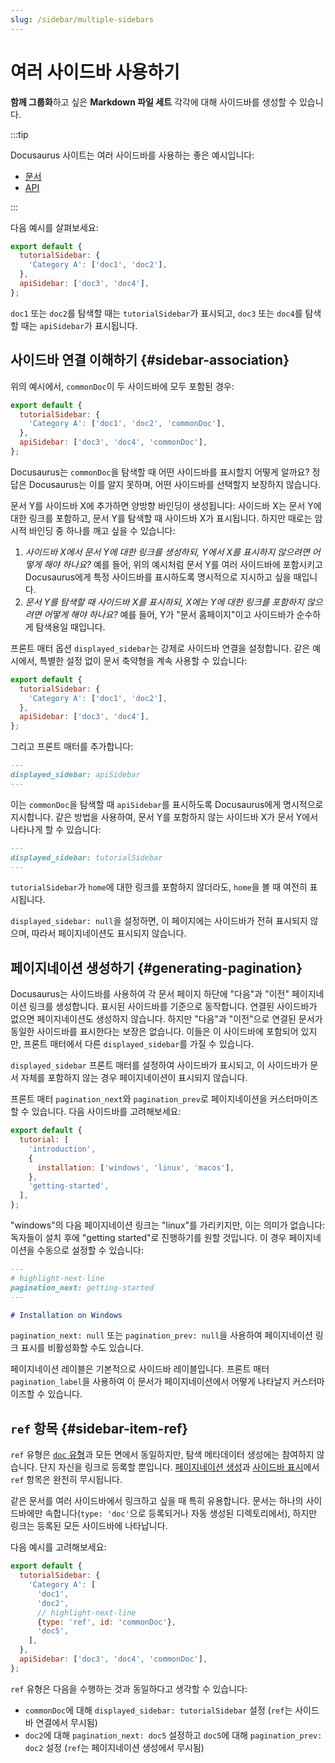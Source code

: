 ```yaml
---
slug: /sidebar/multiple-sidebars
---
```


# 여러 사이드바 사용하기

**함께 그룹화**하고 싶은 **Markdown 파일 세트** 각각에 대해 사이드바를 생성할 수 있습니다.

:::tip

Docusaurus 사이트는 여러 사이드바를 사용하는 좋은 예시입니다:

- [문서](../../../introduction.mdx)
- [API](../../../cli.mdx)

:::

다음 예시를 살펴보세요:

```js title="sidebars.js"
export default {
  tutorialSidebar: {
    'Category A': ['doc1', 'doc2'],
  },
  apiSidebar: ['doc3', 'doc4'],
};
```

`doc1` 또는 `doc2`를 탐색할 때는 `tutorialSidebar`가 표시되고, `doc3` 또는 `doc4`를 탐색할 때는 `apiSidebar`가 표시됩니다.

## 사이드바 연결 이해하기 {#sidebar-association}

위의 예시에서, `commonDoc`이 두 사이드바에 모두 포함된 경우:

```js title="sidebars.js"
export default {
  tutorialSidebar: {
    'Category A': ['doc1', 'doc2', 'commonDoc'],
  },
  apiSidebar: ['doc3', 'doc4', 'commonDoc'],
};
```

Docusaurus는 `commonDoc`을 탐색할 때 어떤 사이드바를 표시할지 어떻게 알까요? 정답은 Docusaurus는 이를 알지 못하며, 어떤 사이드바를 선택할지 보장하지 않습니다.

문서 Y를 사이드바 X에 추가하면 양방향 바인딩이 생성됩니다: 사이드바 X는 문서 Y에 대한 링크를 포함하고, 문서 Y를 탐색할 때 사이드바 X가 표시됩니다. 하지만 때로는 암시적 바인딩 중 하나를 깨고 싶을 수 있습니다:

1. _사이드바 X에서 문서 Y에 대한 링크를 생성하되, Y에서 X를 표시하지 않으려면 어떻게 해야 하나요?_ 예를 들어, 위의 예시처럼 문서 Y를 여러 사이드바에 포함시키고 Docusaurus에게 특정 사이드바를 표시하도록 명시적으로 지시하고 싶을 때입니다.
2. _문서 Y를 탐색할 때 사이드바 X를 표시하되, X에는 Y에 대한 링크를 포함하지 않으려면 어떻게 해야 하나요?_ 예를 들어, Y가 "문서 홈페이지"이고 사이드바가 순수하게 탐색용일 때입니다.

프론트 매터 옵션 `displayed_sidebar`는 강제로 사이드바 연결을 설정합니다. 같은 예시에서, 특별한 설정 없이 문서 축약형을 계속 사용할 수 있습니다:

```js title="sidebars.js"
export default {
  tutorialSidebar: {
    'Category A': ['doc1', 'doc2'],
  },
  apiSidebar: ['doc3', 'doc4'],
};
```

그리고 프론트 매터를 추가합니다:

```md title="commonDoc.md"
---
displayed_sidebar: apiSidebar
---
```

이는 `commonDoc`을 탐색할 때 `apiSidebar`를 표시하도록 Docusaurus에게 명시적으로 지시합니다. 같은 방법을 사용하여, 문서 Y를 포함하지 않는 사이드바 X가 문서 Y에서 나타나게 할 수 있습니다:

```md title="home.md"
---
displayed_sidebar: tutorialSidebar
---
```

`tutorialSidebar`가 `home`에 대한 링크를 포함하지 않더라도, `home`을 볼 때 여전히 표시됩니다.

`displayed_sidebar: null`을 설정하면, 이 페이지에는 사이드바가 전혀 표시되지 않으며, 따라서 페이지네이션도 표시되지 않습니다.

## 페이지네이션 생성하기 {#generating-pagination}

Docusaurus는 사이드바를 사용하여 각 문서 페이지 하단에 "다음"과 "이전" 페이지네이션 링크를 생성합니다. 표시된 사이드바를 기준으로 동작합니다. 연결된 사이드바가 없으면 페이지네이션도 생성하지 않습니다. 하지만 "다음"과 "이전"으로 연결된 문서가 동일한 사이드바를 표시한다는 보장은 없습니다. 이들은 이 사이드바에 포함되어 있지만, 프론트 매터에서 다른 `displayed_sidebar`를 가질 수 있습니다.

`displayed_sidebar` 프론트 매터를 설정하여 사이드바가 표시되고, 이 사이드바가 문서 자체를 포함하지 않는 경우 페이지네이션이 표시되지 않습니다.

프론트 매터 `pagination_next`와 `pagination_prev`로 페이지네이션을 커스터마이즈할 수 있습니다. 다음 사이드바를 고려해보세요:

```js title="sidebars.js"
export default {
  tutorial: [
    'introduction',
    {
      installation: ['windows', 'linux', 'macos'],
    },
    'getting-started',
  ],
};
```

"windows"의 다음 페이지네이션 링크는 "linux"를 가리키지만, 이는 의미가 없습니다: 독자들이 설치 후에 "getting started"로 진행하기를 원할 것입니다. 이 경우 페이지네이션을 수동으로 설정할 수 있습니다:

```md title="windows.md"
---
# highlight-next-line
pagination_next: getting-started
---

# Installation on Windows
```

`pagination_next: null` 또는 `pagination_prev: null`을 사용하여 페이지네이션 링크 표시를 비활성화할 수도 있습니다.

페이지네이션 레이블은 기본적으로 사이드바 레이블입니다. 프론트 매터 `pagination_label`을 사용하여 이 문서가 페이지네이션에서 어떻게 나타날지 커스터마이즈할 수 있습니다.

## `ref` 항목 {#sidebar-item-ref}

`ref` 유형은 [`doc` 유형](./items.mdx#sidebar-item-doc)과 모든 면에서 동일하지만, 탐색 메타데이터 생성에는 참여하지 않습니다. 단지 자신을 링크로 등록할 뿐입니다. [페이지네이션 생성](#generating-pagination)과 [사이드바 표시](#sidebar-association)에서 `ref` 항목은 완전히 무시됩니다.

같은 문서를 여러 사이드바에서 링크하고 싶을 때 특히 유용합니다. 문서는 하나의 사이드바에만 속합니다(`type: 'doc'`으로 등록되거나 자동 생성된 디렉토리에서), 하지만 링크는 등록된 모든 사이드바에 나타납니다.

다음 예시를 고려해보세요:

```js title="sidebars.js"
export default {
  tutorialSidebar: {
    'Category A': [
      'doc1',
      'doc2',
      // highlight-next-line
      {type: 'ref', id: 'commonDoc'},
      'doc5',
    ],
  },
  apiSidebar: ['doc3', 'doc4', 'commonDoc'],
};
```

`ref` 유형은 다음을 수행하는 것과 동일하다고 생각할 수 있습니다:

- `commonDoc`에 대해 `displayed_sidebar: tutorialSidebar` 설정 (`ref`는 사이드바 연결에서 무시됨)
- `doc2`에 대해 `pagination_next: doc5` 설정하고 `doc5`에 대해 `pagination_prev: doc2` 설정 (`ref`는 페이지네이션 생성에서 무시됨)
